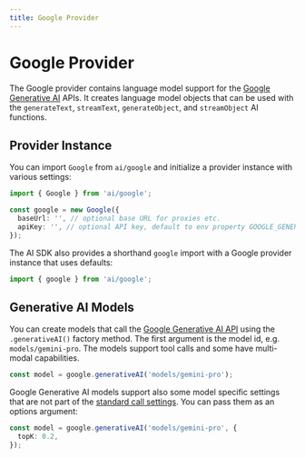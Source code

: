 ```yaml
---
title: Google Provider
---
```



# Google Provider

The Google provider contains language model support for the [Google Generative AI](https://ai.google/discover/generativeai/) APIs.
It creates language model objects that can be used with the `generateText`, `streamText`, `generateObject`, and `streamObject` AI functions.

## Provider Instance

You can import `Google` from `ai/google` and initialize a provider instance with various settings:

```ts
import { Google } from 'ai/google';

const google = new Google({
  baseUrl: '', // optional base URL for proxies etc.
  apiKey: '', // optional API key, default to env property GOOGLE_GENERATIVE_AI_API_KEY
});
```

The AI SDK also provides a shorthand `google` import with a Google provider instance that uses defaults:

```ts
import { google } from 'ai/google';
```

## Generative AI Models

You can create models that call the [Google Generative AI API](https://ai.google.dev/api/rest) using the `.generativeAI()` factory method.
The first argument is the model id, e.g. `models/gemini-pro`.
The models support tool calls and some have multi-modal capabilities.

```ts
const model = google.generativeAI('models/gemini-pro');
```

Google Generative AI models support also some model specific settings that are not part of the [standard call settings](/docs/ai-core/settings).
You can pass them as an options argument:

```ts
const model = google.generativeAI('models/gemini-pro', {
  topK: 0.2,
});
```
